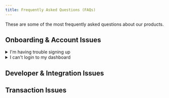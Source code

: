 ```yaml
---
title: Frequently Asked Questions (FAQs)
---
```

These are some of the most frequently asked questions about our products.

## Onboarding & Account Issues

<details>
    <summary>I&apos;m having trouble signing up</summary>
    content ...
</details>

<details>
    <summary>I can&apos;t login to my dashboard</summary>
    content ...
</details>

## Developer & Integration Issues

## Transaction Issues
